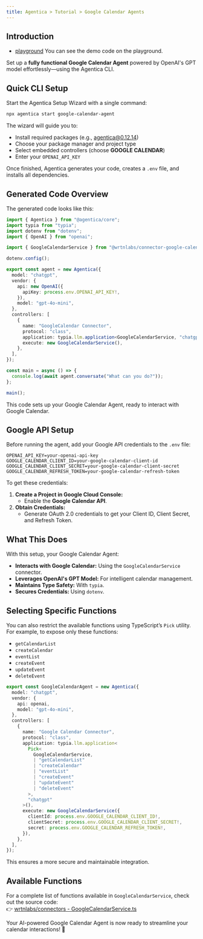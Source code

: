 ```yaml
---
title: Agentica > Tutorial > Google Calendar Agents
---
```


## Introduction

- [playground](https://stackblitz.com/~/github.com/wrtnlabs/agentica-tutorial-google-calendar?file=README.md) You can see the demo code on the playground.

Set up a **fully functional Google Calendar Agent** powered by OpenAI's GPT model effortlessly—using the Agentica CLI.

## Quick CLI Setup

Start the Agentica Setup Wizard with a single command:

```bash
npx agentica start google-calendar-agent
```

The wizard will guide you to:

- Install required packages (e.g., agentica@0.12.14)
- Choose your package manager and project type
- Select embedded controllers (choose **GOOGLE CALENDAR**)
- Enter your `OPENAI_API_KEY`

Once finished, Agentica generates your code, creates a `.env` file, and installs all dependencies.

## Generated Code Overview

The generated code looks like this:

```typescript
import { Agentica } from "@agentica/core";
import typia from "typia";
import dotenv from "dotenv";
import { OpenAI } from "openai";

import { GoogleCalendarService } from "@wrtnlabs/connector-google-calendar";

dotenv.config();

export const agent = new Agentica({
  model: "chatgpt",
  vendor: {
    api: new OpenAI({
      apiKey: process.env.OPENAI_API_KEY!,
    }),
    model: "gpt-4o-mini",
  },
  controllers: [
    {
      name: "GoogleCalendar Connector",
      protocol: "class",
      application: typia.llm.application<GoogleCalendarService, "chatgpt">(),
      execute: new GoogleCalendarService(),
    },
  ],
});

const main = async () => {
  console.log(await agent.conversate("What can you do?"));
};

main();
```

This code sets up your Google Calendar Agent, ready to interact with Google Calendar.

## Google API Setup

Before running the agent, add your Google API credentials to the `.env` file:

```env
OPENAI_API_KEY=your-openai-api-key
GOOGLE_CALENDAR_CLIENT_ID=your-google-calendar-client-id
GOOGLE_CALENDAR_CLIENT_SECRET=your-google-calendar-client-secret
GOOGLE_CALENDAR_REFRESH_TOKEN=your-google-calendar-refresh-token
```

To get these credentials:

1. **Create a Project in Google Cloud Console:**
   - Enable the **Google Calendar API**.
2. **Obtain Credentials:**
   - Generate OAuth 2.0 credentials to get your Client ID, Client Secret, and Refresh Token.

## What This Does

With this setup, your Google Calendar Agent:

- **Interacts with Google Calendar:** Using the `GoogleCalendarService` connector.
- **Leverages OpenAI's GPT Model:** For intelligent calendar management.
- **Maintains Type Safety:** With `typia`.
- **Secures Credentials:** Using `dotenv`.

## Selecting Specific Functions

You can also restrict the available functions using TypeScript’s `Pick` utility. For example, to expose only these functions:

- `getCalendarList`
- `createCalendar`
- `eventList`
- `createEvent`
- `updateEvent`
- `deleteEvent`

```typescript
export const GoogleCalendarAgent = new Agentica({
  model: "chatgpt",
  vendor: {
    api: openai,
    model: "gpt-4o-mini",
  },
  controllers: [
    {
      name: "Google Calendar Connector",
      protocol: "class",
      application: typia.llm.application<
        Pick<
          GoogleCalendarService,
          | "getCalendarList"
          | "createCalendar"
          | "eventList"
          | "createEvent"
          | "updateEvent"
          | "deleteEvent"
        >,
        "chatgpt"
      >(),
      execute: new GoogleCalendarService({
        clientId: process.env.GOOGLE_CALENDAR_CLIENT_ID!,
        clientSecret: process.env.GOOGLE_CALENDAR_CLIENT_SECRET!,
        secret: process.env.GOOGLE_CALENDAR_REFRESH_TOKEN!,
      }),
    },
  ],
});
```

This ensures a more secure and maintainable integration.

## Available Functions

For a complete list of functions available in `GoogleCalendarService`, check out the source code:  
👉 [wrtnlabs/connectors - GoogleCalendarService.ts](https://github.com/wrtnlabs/connectors/blob/main/packages/google_calendar/src/google_calendar/GoogleCalendarService.ts)

Your AI-powered Google Calendar Agent is now ready to streamline your calendar interactions! 🚀
